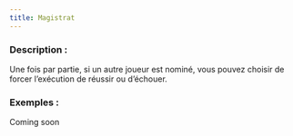 ```yaml
---
title: Magistrat
---
```



<Role MAGISTRAT header />

### Description :

Une fois par partie, si un autre joueur est nominé, vous pouvez choisir de forcer l’exécution de réussir ou d’échouer.

### Exemples :

Coming soon
